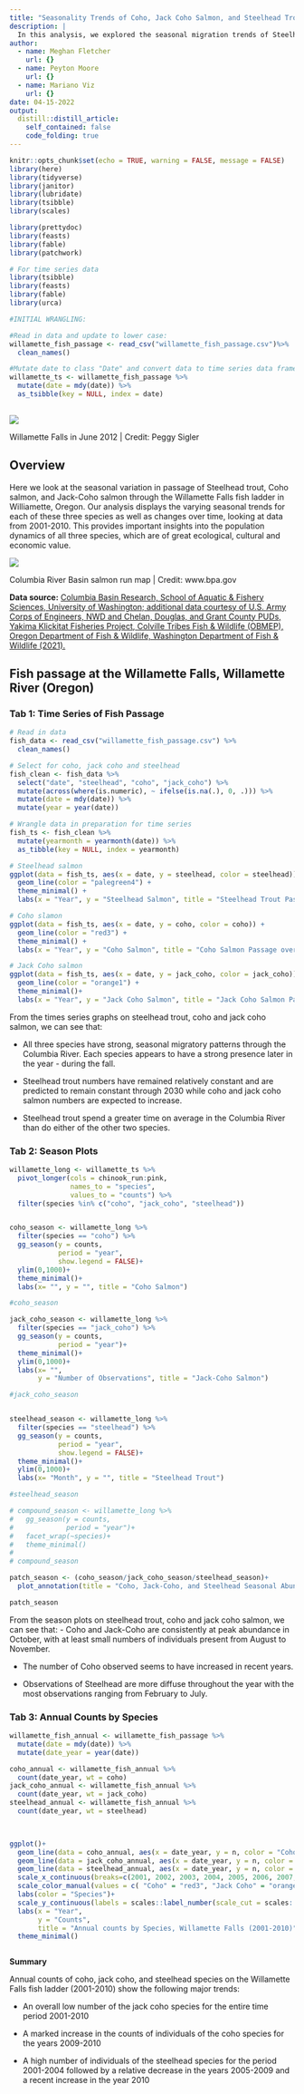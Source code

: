 ```yaml
---
title: "Seasonality Trends of Coho, Jack Coho Salmon, and Steelhead Trout in the Columbia River Basin (2000-2010)"
description: |
  In this analysis, we explored the seasonal migration trends of Steelhead trout, Coho salmon, and Jack-Coho salmon as they passed through the Willamette Falls fish ladder in Oregon, using data from 2000 to 2010. The analysis involved time series visualization to capture the temporal trends for each species and seasonal plots to illustrate the variation within each year. The findings revealed distinct seasonal migratory patterns, with all three species showing peak presence in the fall. The time series analysis indicated that Steelhead trout numbers remained relatively stable, while Coho and Jack-Coho salmon populations displayed an increasing trend over the studied period.
author:
  - name: Meghan Fletcher
    url: {}
  - name: Peyton Moore
    url: {}
  - name: Mariano Viz
    url: {}
date: 04-15-2022
output:
  distill::distill_article:
    self_contained: false
    code_folding: true
---
```



```r
knitr::opts_chunk$set(echo = TRUE, warning = FALSE, message = FALSE)
library(here)
library(tidyverse)
library(janitor)
library(lubridate)
library(tsibble)
library(scales)

library(prettydoc)
library(feasts)
library(fable)
library(patchwork)

# For time series data
library(tsibble)
library(feasts)
library(fable)
library(urca)

```


```r
#INITIAL WRANGLING:

#Read in data and update to lower case:
willamette_fish_passage <- read_csv("willamette_fish_passage.csv")%>% 
  clean_names()

#Mutate date to class "Date" and convert data to time series data frame (tsibble):
willamette_ts <- willamette_fish_passage %>% 
  mutate(date = mdy(date)) %>%
  as_tsibble(key = NULL, index = date)
  


```

![](https://images.squarespace-cdn.com/content/v1/5c33c4d3b1059881395762dd/1684275844379-UL9LC5Z08DOODPNADMNR/WFT_20220714_281_IL+3.jpg?format=2500w)

Willamette Falls in June 2012 | Credit: Peggy Sigler




## Overview

Here we look at the seasonal variation in passage of Steelhead trout, Coho salmon, and Jack-Coho salmon through the Willamette Falls fish ladder in Williamette, Oregon. Our analysis displays the varying seasonal trends for each of these three species as well as changes over time, looking at data from 2001-2010. This provides important insights into the population dynamics of all three species, which are of great ecological, cultural and economic value. 

![](https://blogger.googleusercontent.com/img/b/R29vZ2xl/AVvXsEhPDP20xSyNAtT5U6FJNzzzSCnmGecCWGUKVE4MjBnTKFA4amUWtgvbrf4aZOb_ktZGp9Ckm-mkxIiy32Kj5g_30pmOil5NbVaQLUQ_8GW1BKWZAQVFzH1XqOq6ibtnKaCCdVTyq4uVj6s/s1600/Salmon+Map.jpg)

Columbia River Basin salmon run map | Credit: www.bpa.gov


**Data source:** [Columbia Basin Research, School of Aquatic & Fishery Sciences, University of Washington; additional data courtesy of U.S. Army Corps of Engineers, NWD and Chelan, Douglas, and Grant County PUDs, Yakima Klickitat Fisheries Project, Colville Tribes Fish & Wildlife (OBMEP), Oregon Department of Fish & Wildlife, Washington Department of Fish & Wildlife (2021).](http://www.cbr.washington.edu/dart/query/adult_graph_text)



## Fish passage at the Willamette Falls, Willamette River (Oregon) {.tabset}


### Tab 1: Time Series of Fish Passage

```r
# Read in data
fish_data <- read_csv("willamette_fish_passage.csv") %>% 
  clean_names()

# Select for coho, jack coho and steelhead
fish_clean <- fish_data %>% 
  select("date", "steelhead", "coho", "jack_coho") %>% 
  mutate(across(where(is.numeric), ~ ifelse(is.na(.), 0, .))) %>% 
  mutate(date = mdy(date)) %>% 
  mutate(year = year(date))
```

```r
# Wrangle data in preparation for time series
fish_ts <- fish_clean %>% 
  mutate(yearmonth = yearmonth(date)) %>% 
  as_tibble(key = NULL, index = yearmonth) 
```

```r
# Steelhead salmon
ggplot(data = fish_ts, aes(x = date, y = steelhead, color = steelhead)) +
  geom_line(color = "palegreen4") +
  theme_minimal() +
  labs(x = "Year", y = "Steelhead Salmon", title = "Steelhead Trout Passage over Time")
```

```r
# Coho slamon
ggplot(data = fish_ts, aes(x = date, y = coho, color = coho)) +
  geom_line(color = "red3") +
  theme_minimal() +
  labs(x = "Year", y = "Coho Salmon", title = "Coho Salmon Passage over Time")
```

```r
# Jack Coho salmon
ggplot(data = fish_ts, aes(x = date, y = jack_coho, color = jack_coho)) +
  geom_line(color = "orange1") +
  theme_minimal()+
  labs(x = "Year", y = "Jack Coho Salmon", title = "Jack Coho Salmon Passage over Time")
```
From the times series graphs on steelhead trout, coho and jack coho salmon, we can see that:

- All three species have strong, seasonal migratory patterns through the Columbia River. Each species appears to have a strong presence later in the year - during the fall.

- Steelhead trout numbers have remained relatively constant and are predicted to remain constant through 2030 while coho and jack coho salmon numbers are expected to increase.

- Steelhead trout spend a greater time on average in the Columbia River than do either of the other two species. 

### Tab 2: Season Plots 


```r


willamette_long <- willamette_ts %>% 
  pivot_longer(cols = chinook_run:pink, 
               names_to = "species", 
               values_to = "counts") %>% 
  filter(species %in% c("coho", "jack_coho", "steelhead"))


coho_season <- willamette_long %>% 
  filter(species == "coho") %>% 
  gg_season(y = counts, 
            period = "year", 
            show.legend = FALSE)+
  ylim(0,1000)+
  theme_minimal()+
  labs(x= "", y = "", title = "Coho Salmon")

#coho_season

jack_coho_season <- willamette_long %>% 
  filter(species == "jack_coho") %>% 
  gg_season(y = counts, 
            period = "year")+
  theme_minimal()+
  ylim(0,1000)+
  labs(x= "", 
       y = "Number of Observations", title = "Jack-Coho Salmon")

#jack_coho_season


steelhead_season <- willamette_long %>% 
  filter(species == "steelhead") %>% 
  gg_season(y = counts, 
            period = "year", 
            show.legend = FALSE)+
  theme_minimal()+
  ylim(0,1000)+
  labs(x= "Month", y = "", title = "Steelhead Trout") 

#steelhead_season

# compound_season <- willamette_long %>% 
#   gg_season(y = counts, 
#             period = "year")+
#   facet_wrap(~species)+
#   theme_minimal()
# 
# compound_season

patch_season <- (coho_season/jack_coho_season/steelhead_season)+
  plot_annotation(title = "Coho, Jack-Coho, and Steelhead Seasonal Abundance in Willamette Falls (2001-2010)")

patch_season
```


From the season plots on steelhead trout, coho and jack coho salmon, we can see that:
- Coho and Jack-Coho are consistently at peak abundance in October, with at least small numbers of individuals present from August to November. 

- The number of Coho observed seems to have increased in recent years. 

- Observations of Steelhead are more diffuse throughout the year with the most observations ranging from February to July.


### Tab 3: Annual Counts by Species

```r
willamette_fish_annual <- willamette_fish_passage %>%
  mutate(date = mdy(date)) %>%
  mutate(date_year = year(date)) 

coho_annual <- willamette_fish_annual %>%
  count(date_year, wt = coho)
jack_coho_annual <- willamette_fish_annual %>%
  count(date_year, wt = jack_coho)
steelhead_annual <- willamette_fish_annual %>%
  count(date_year, wt = steelhead)

 

ggplot()+ 
  geom_line(data = coho_annual, aes(x = date_year, y = n, color = "Coho"), size = 0.7) +
  geom_line(data = jack_coho_annual, aes(x = date_year, y = n, color = "Jack Coho"), size = 0.7) +
  geom_line(data = steelhead_annual, aes(x = date_year, y = n, color = "Steelhead"), size = 0.7) +
  scale_x_continuous(breaks=c(2001, 2002, 2003, 2004, 2005, 2006, 2007, 2008, 2009, 2010), limits = c(2001,2010)) + 
  scale_color_manual(values = c( "Coho" = "red3", "Jack Coho" = "orange1", "Steelhead" = "palegreen4"))+
  labs(color = "Species")+
  scale_y_continuous(labels = scales::label_number(scale_cut = scales::cut_si("")))+
  labs(x = "Year",
       y = "Counts",
       title = "Annual counts by Species, Willamette Falls (2001-2010)") +
  theme_minimal()



```





**Summary**

Annual counts of coho, jack coho, and steelhead species on the Willamette Falls fish ladder (2001-2010) show the following major trends:  

- An overall low number of the jack coho species for the entire time period 2001-2010 

- A marked increase in the counts of individuals of the coho species for the years 2009-2010

- A high number of individuals of the steelhead species for the period 2001-2004 followed by a relative decrease in the years 2005-2009 and a recent increase in the year 2010


